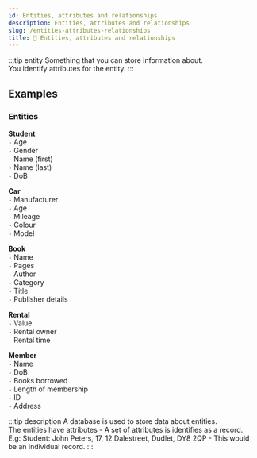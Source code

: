 ```yaml
---
id: Entities, attributes and relationships
description: Entities, attributes and relationships
slug: /entities-attributes-relationships
title: 🌴 Entities, attributes and relationships
---
```


:::tip entity
Something that you can store information about. <br />
You identify attributes for the entity.
:::

## Examples
### Entities

**Student** <br />
`-` Age <br />
`-` Gender  <br />
`-` Name (first)  <br />
`-` Name (last)  <br />
`-` DoB  <br />



**Car** <br />
`-` Manufacturer  <br />
`-` Age  <br />
`-` Mileage  <br />
`-` Colour  <br />
`-` Model  <br />



**Book**  <br />
`-` Name  <br />
`-` Pages  <br />
`-` Author <br />
`-` Category  <br />
`-` Title  <br />
`-` Publisher details  <br />



**Rental**  <br />
`-` Value  <br />
`-` Rental owner  <br />
`-` Rental time  <br />



**Member**  <br />
`-` Name  <br />
`-` DoB  <br />
`-` Books borrowed  <br />
`-` Length of membership  <br />
`-` ID  <br />
`-` Address  <br />


:::tip description
A database is used to store data about entities. <br />
The entities have attributes - A set of attributes is identifies as a record. <br />
E.g: Student: John Peters, 17, 12 Dalestreet, Dudlet, DY8 2QP - This would be an individual record. 
:::